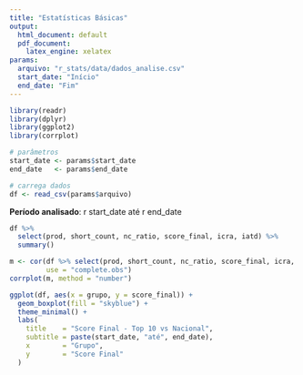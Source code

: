 ```yaml
---
title: "Estatísticas Básicas"
output:
  html_document: default
  pdf_document:
    latex_engine: xelatex
params:
  arquivo: "r_stats/data/dados_analise.csv"
  start_date: "Início"
  end_date: "Fim"
---
```


```r

library(readr)
library(dplyr)
library(ggplot2)
library(corrplot)

# parâmetros
start_date <- params$start_date
end_date   <- params$end_date

# carrega dados
df <- read_csv(params$arquivo)
```

**Período analisado**: r start_date até r end_date

```r

df %>% 
  select(prod, short_count, nc_ratio, score_final, icra, iatd) %>% 
  summary()
```

```r

m <- cor(df %>% select(prod, short_count, nc_ratio, score_final, icra, iatd),
         use = "complete.obs")
corrplot(m, method = "number")
```

```r

ggplot(df, aes(x = grupo, y = score_final)) +
  geom_boxplot(fill = "skyblue") +
  theme_minimal() +
  labs(
    title    = "Score Final - Top 10 vs Nacional",
    subtitle = paste(start_date, "até", end_date),
    x        = "Grupo",
    y        = "Score Final"
  )
```
